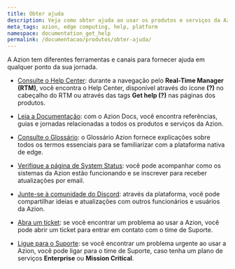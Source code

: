 ```yaml
---
title: Obter ajuda
description: Veja como obter ajuda ao usar os produtos e serviços da Azion.
meta_tags: azion, edge computing, help, platform
namespace: documentation_get_help
permalink: /documentacao/produtos/obter-ajuda/
---
```


A Azion tem diferentes ferramentas e canais para fornecer ajuda em qualquer ponto da sua jornada.

- [Consulte o Help Center](/pt-br/documentacao/produtos/ponto-de-partida/#conheça-o-real-time-manager): durante a navegação pelo **Real-Time Manager (RTM)**, você encontra o Help Center, disponível através do ícone **(?)** no cabeçalho do RTM ou através das tags **Get help (?)** nas páginas dos produtos.

- [Leia a Documentação](/pt-br/documentacao/): com o Azion Docs, você encontra referências, guias e jornadas relacionadas a todos os produtos e serviços da Azion.

- [Consulte o Glossário](): o Glossário Azion fornece explicações sobre todos os termos essenciais para se familiarizar com a plataforma nativa de edge.

- [Verifique a página de System Status](https://status.azion.com/): você pode acompanhar como os sistemas da Azion estão funcionando e se inscrever para receber atualizações por email.

- [Junte-se à comunidade do Discord](https://discord.com/invite/Yp9N7RMVZy): através da plataforma, você pode compartilhar ideias e atualizações com outros funcionários e usuários da Azion.

- [Abra um ticket](/pt-br/documentacao/produtos/guias/abrir-tickets/): se você encontrar um problema ao usar a Azion, você pode abrir um ticket para entrar em contato com o time de Suporte.

- [Ligue para o Suporte](/pt-br/documentacao/servicos/suporte/#canais-de-atendimento): se você encontrar um problema urgente ao usar a Azion, você pode ligar para o time de Suporte, caso tenha um plano de serviços **Enterprise** ou **Mission Critical**.
